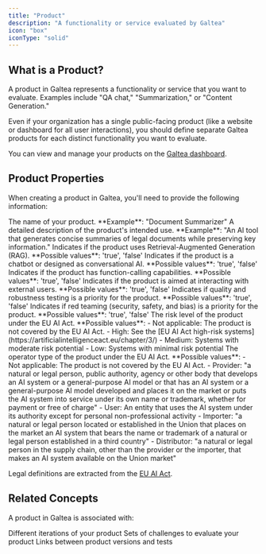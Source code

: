 ```yaml
---
title: "Product"
description: "A functionality or service evaluated by Galtea"
icon: "box"
iconType: "solid"
---
```


## What is a Product?

A product in Galtea represents a functionality or service that you want to evaluate. Examples include "QA chat," "Summarization," or "Content Generation."

<Note>Even if your organization has a single public-facing product (like a website or dashboard for all user interactions), you should define separate Galtea products for each distinct functionality you want to evaluate.</Note>

You can view and manage your products on the [Galtea dashboard](https://platform.galtea.ai/products).

## Product Properties

When creating a product in Galtea, you'll need to provide the following information:

<ResponseField name="Product Name" type="Text" required>
  The name of your product. **Example**: "Document Summarizer"
</ResponseField>

<ResponseField name="Product Description" type="Text Area" required>
  A detailed description of the product's intended use. **Example**: "An AI tool that generates concise summaries of legal documents while preserving key information."
</ResponseField>

<ResponseField name="RAG" type="Radio Group" required>
  Indicates if the product uses Retrieval-Augmented Generation (RAG). **Possible values**: 'true', 'false'
</ResponseField>

<ResponseField name="Conversational" type="Radio Group" required>
  Indicates if the product is a chatbot or designed as conversational AI. **Possible values**: 'true', 'false'
</ResponseField>

<ResponseField name="Function Calling" type="Radio Group" required>
  Indicates if the product has function-calling capabilities. **Possible values**: 'true', 'false'
</ResponseField>

<ResponseField name="External User Interaction" type="Radio Group" required>
  Indicates if the product is aimed at interacting with external users. **Possible values**: 'true', 'false'
</ResponseField>

<ResponseField name="Quality Testing Priority" type="Radio Group" required>
  Indicates if quality and robustness testing is a priority for the product. **Possible values**: 'true', 'false'
</ResponseField>

<ResponseField name="Red Teaming Priority" type="Radio Group" required>
  Indicates if red teaming (security, safety, and bias) is a priority for the product. **Possible values**: 'true', 'false'
</ResponseField>

<ResponseField name="Risk Level" type="Dropdown">
  The risk level of the product under the EU AI Act. **Possible values**: - Not applicable: The product is not covered by the EU AI Act. - High: See the [EU AI Act high-risk systems](https://artificialintelligenceact.eu/chapter/3/) - Medium: Systems with moderate risk potential - Low: Systems with
  minimal risk potential
</ResponseField>

<ResponseField name="Operator Type" type="Dropdown">
  The operator type of the product under the EU AI Act. **Possible values**: - Not applicable: The product is not covered by the EU AI Act. - Provider: "a natural or legal person, public authority, agency or other body that develops an AI system or a general-purpose AI model or that has an AI system
  or a general-purpose AI model developed and places it on the market or puts the AI system into service under its own name or trademark, whether for payment or free of charge" - User: An entity that uses the AI system under its authority except for personal non-professional activity - Importer: "a
  natural or legal person located or established in the Union that places on the market an AI system that bears the name or trademark of a natural or legal person established in a third country" - Distributor: "a natural or legal person in the supply chain, other than the provider or the importer,
  that makes an AI system available on the Union market"
</ResponseField>

<Info>Legal definitions are extracted from the [EU AI Act](https://artificialintelligenceact.eu/article/3/).</Info>

## Related Concepts

A product in Galtea is associated with:

<CardGroup cols={3}>
  <Card title="Versions" icon="code-branch" href="/concepts/product/version">
    Different iterations of your product
  </Card>
  <Card title="Tests" icon="vial" href="/concepts/product/test">
    Sets of challenges to evaluate your product
  </Card>
  <Card title="Evaluations" icon="magnifying-glass-chart" href="/concepts/product/evaluation">
    Links between product versions and tests
  </Card>
</CardGroup>
